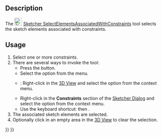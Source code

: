 <languages/>

{{Docnav
|[[Sketcher_SelectConstraints|Select Associated Constraints]]
|[[Sketcher_SelectRedundantConstraints|Select Redundant Constraints]]
|[[Sketcher_Workbench|Sketcher]]
|IconL=Sketcher_SelectConstraints.svg‎
|IconR=Sketcher_SelectRedundantConstraints.svg‎
|IconC=Workbench_Sketcher.svg
}}

<div class="mw-translate-fuzzy">
{{GuiCommand/es|Name=Sketcher SelectElementsAssociatedWithConstraints|Name/es=Sketcher SelectElementsAssociatedWithConstraints|Workbenches=[[Sketcher Workbench/es|Sketcher]]|MenuLocation=Sketch → Sketcher tools → Select Elements Associated with constraints|Shortcut=Shift+Ctrl+E|SeeAlso=|Version=0.15}}
</div>

==Description==

The [[Image:Sketcher_SelectElementsAssociatedWithConstraints.svg|24px]] [[Sketcher_SelectElementsAssociatedWithConstraints|Sketcher SelectElementsAssociatedWithConstraints]] tool selects the sketch elements associated with constraints.

==Usage==

# Select one or more constraints.
# There are several ways to invoke the tool:
#* Press the {{Button|[[Image:Sketcher_SelectElementsAssociatedWithConstraints.svg|16px]] [[Sketcher_SelectElementsAssociatedWithConstraints|Select Associated Geometry]]}} button.
#* Select the {{MenuCommand|Sketch → Visual Helpers → [[Image:Sketcher_SelectElementsAssociatedWithConstraints.svg|16px]] Select Associated Geometry}} option from the menu.
#* {{Version|1.0}}: Right-click in the [[3D_View|3D View]] and select the {{MenuCommand|[[Image:Sketcher_SelectElementsAssociatedWithConstraints.svg|16px]] Select Associated Geometry}} option from the context menu.
#* Right-click in the '''Constraints''' section of the [[Sketcher_Dialog|Sketcher Dialog]] and select the {{MenuCommand|[[Image:Sketcher_SelectElementsAssociatedWithConstraints.svg|16px]] Select Elements}} option from the context menu.
#* Use the keyboard shortcut: {{KEY|Z}} then {{KEY|E}}.
# The associated sketch elements are selected.
# Optionally click in an empty area in the [[3D_View|3D View]] to clear the selection.


{{Docnav
|[[Sketcher_SelectConstraints|Select Associated Constraints]]
|[[Sketcher_SelectRedundantConstraints|Select Redundant Constraints]]
|[[Sketcher_Workbench|Sketcher]]
|IconL=Sketcher_SelectConstraints.svg‎
|IconR=Sketcher_SelectRedundantConstraints.svg‎
|IconC=Workbench_Sketcher.svg
}}

{{Sketcher_Tools_navi{{#translation:}}}}
{{Userdocnavi{{#translation:}}}}